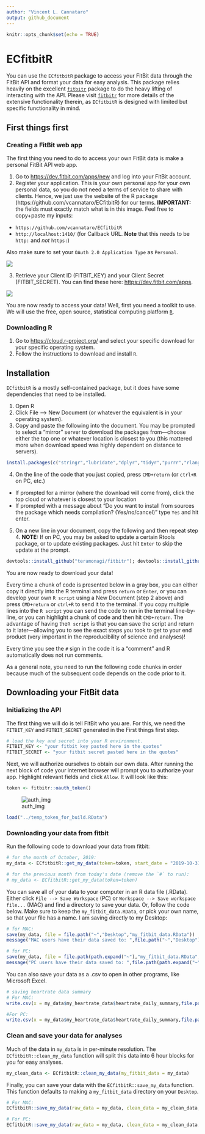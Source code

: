```yaml
---
author: "Vincent L. Cannataro"
output: github_document
---
```


```r
knitr::opts_chunk$set(echo = TRUE)
```

# ECfitbitR

You can use the `ECfitbitR` package to access your FitBit data through the FitBit API and format your data for easy analysis. This package relies heavily on the excellent [`fitbitr`](https://github.com/teramonagi/fitbitr) package to do the heavy lifting of interacting with the API. Please visit [`fitbitr`](https://github.com/teramonagi/fitbitr) for more details of the extensive functionality therein, as `ECfitbitR` is designed with limited but specific functionality in mind. 

## First things first

### Creating a FitBit web app 

The first thing you need to do to access your own FitBit data is make a personal FitBit API web app. 

1. Go to [https://dev.fitbit.com/apps/new](https://dev.fitbit.com/apps/new) and log into your FitBit account. 
2. Register your application. This is your own personal app for your own personal data, so you do not need a terms of service to share with clients. Hence, we just use the website of the R package (https://github.com/vcannataro/ECfitbitR) for our terms. **IMPORTANT:** the fields must exactly match what is in this image. Feel free to copy+paste my inputs:
 + `https://github.com/vcannataro/ECfitbitR` 
 + `http://localhost:1410/` (for Callback URL. **Note** that this needs to be `http:` and *not* `https:`)
 
Also make sure to set your `OAuth 2.0 Application Type` as `Personal`.  


![](man/figures/screenshot_app_options.png)

3. Retrieve your Client ID (FITBIT_KEY) and your Client Secret (FITBIT_SECRET). You can find these here: [https://dev.fitbit.com/apps](https://dev.fitbit.com/apps). 

![](man/figures/web_app_settings.png)

You are now ready to access your data! Well, first you need a toolkit to use. We will use the free, open source, statistical computing platform [`R`](https://www.r-project.org/). 

### Downloading R

1. Go to [https://cloud.r-project.org/](https://cloud.r-project.org/) and select your specific download for your specific operating system. 
2. Follow the instructions to download and install `R`. 

## Installation

`ECfitbitR` is a mostly self-contained package, but it does have some dependencies that need to be installed. 

1. Open R 
2. Click File --> New Document (or whatever the equivalent is in your operating system). 
3. Copy and paste the following into the document. You may be prompted to select a "mirror" server to download the packages from---choose either the top one or whatever location is closest to you (this mattered more when download speed was highly dependent on distance to servers).   

```r
install.packages(c("stringr","lubridate","dplyr","tidyr","purrr","rlang","httr","jsonlite","httpuv","RCurl","devtools","magrittr"))
```

4. On the line of the code that you just copied, press `CMD+return` (or `ctrl+R` on PC, etc.) 
  + If prompted for a mirror (where the download will come from), click the top cloud or whatever is closest to your location
  + If prompted with a message about "Do you want to install from sources the package which needs compilation? (Yes/no/cancel)" type `Yes` and hit enter. 
  
5. On a new line in your document, copy the following and then repeat step 4. **NOTE:** If on PC, you may be asked to update a certain Rtools package, or to update existing packages. Just hit `Enter` to skip the update at the prompt. 

```r
devtools::install_github("teramonagi/fitbitr"); devtools::install_github("vcannataro/ECfitbitR")
```

You are now ready to download your data! 

Every time a chunk of code is presented below in a gray box, you can either copy it directly into the R terminal and press `return` or `Enter`, or you can develop your own `R script` using a New Document (step 2 above) and press `CMD+return` or `ctrl+R` to send it to the terminal. If you copy multiple lines into the `R script` you can send the code to run in the terminal line-by-line, or you can highlight a chunk of code and then hit `CMD+return`. The advantage of having the`R script` is that you can save the script and return to it later—allowing you to see the exact steps you took to get to your end product (very important in the reproducibility of science and analyses)!  

Every time you see the `#` sign in the code it is a "comment" and R automatically does not run comments. 

As a general note, you need to run the following code chunks in order because much of the subsequent code depends on the code prior to it. 

## Downloading your FitBit data

### Initializing the API

The first thing we will do is tell FitBit who you are. For this, we need the `FITBIT_KEY` and `FITBIT_SECRET` generated in the First things first step. 

```r
# load the key and secret into your R environment. 
FITBIT_KEY <- "your fitbit key pasted here in the quotes"
FITBIT_SECRET <- "your fitbit secret pasted here in the quotes"
```


Next, we will authorize ourselves to obtain our own data. After running the next block of code your internet browser will prompt you to authorize your app. Highlight relevant fields and click `Allow`. It will look like this: 


```r
token <- fitbitr::oauth_token()
```


![auth_img](man/figures/authorize_screenshot.png)



```r
load("../temp_token_for_build.RData")
```



### Downloading your data from fitbit

Run the following code to download your data from fitbit: 

```r
# for the month of October, 2019:
my_data <- ECfitbitR::get_my_data(token=token, start_date = "2019-10-31")

# for the previous month from today's date (remove the `#` to run): 
# my_data <- ECfitbitR::get_my_data(token=token)
```


You can save all of your data to your computer in an R data file (.RData). Either click `File --> Save Workspace` (PC) or `Workspace --> Save workspace file...` (MAC) and find a directory to save your data. Or, follow the code below. Make sure to keep the `my_fitbit_data.RData`, or pick your own name, so that your file has a name. I am saving directly to my Desktop: 

```r
# for MAC: 
save(my_data, file = file.path("~","Desktop","my_fitbit_data.RData")) 
message("MAC users have their data saved to: ",file.path("~","Desktop"))

# for PC:
save(my_data, file = file.path(path.expand("~"),"my_fitbit_data.RData",fsep="\\")) 
message("PC users have their data saved to: ",file.path(path.expand("~")))
```


You can also save your data as a .csv to open in other programs, like Microsoft Excel. 

```r
# saving heartrate data summary
# For MAC: 
write.csv(x = my_data$my_heartrate_data$heartrate_daily_summary,file.path("~","Desktop","my_heartrate_data.csv"), row.names = F)

#For PC: 
write.csv(x = my_data$my_heartrate_data$heartrate_daily_summary,file.path(path.expand("~"),"my_heartrate_data.csv",fsep="\\"), row.names = F)
```

### Clean and save your data for analyses

Much of the data in `my_data` is in per-minute resolution. The `ECfitbitR::clean_my_data` function will split this data into 6 hour blocks for you for easy analyses.


```r
my_clean_data <- ECfitbitR::clean_my_data(my_fitbit_data = my_data)
```


Finally, you can save your data with the `ECfitbitR::save_my_data` function. This function defaults to making a `my_fitbit_data` directory on your `Desktop`. 

```r
# For MAC: 
ECfitbitR::save_my_data(raw_data = my_data, clean_data = my_clean_data,MAC_or_PC = "MAC")

# For PC: 
ECfitbitR::save_my_data(raw_data = my_data, clean_data = my_clean_data,MAC_or_PC = "PC")
```





